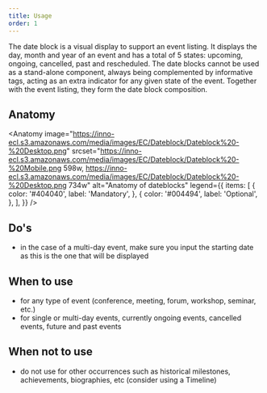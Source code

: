 ```yaml
---
title: Usage
order: 1
---
```



<Paragraph size="lead">
  The date block is a visual display to support an event listing. It displays
  the day, month and year of an event and has a total of 5 states: upcoming,
  ongoing, cancelled, past and rescheduled. The date blocks cannot be used as a
  stand-alone component, always being complemented by informative tags, acting
  as an extra indicator for any given state of the event. Together with the
  event listing, they form the date block composition.
</Paragraph>

## Anatomy

<Anatomy
  image="https://inno-ecl.s3.amazonaws.com/media/images/EC/Dateblock/Dateblock%20-%20Desktop.png"
  srcset="https://inno-ecl.s3.amazonaws.com/media/images/EC/Dateblock/Dateblock%20-%20Mobile.png 598w, https://inno-ecl.s3.amazonaws.com/media/images/EC/Dateblock/Dateblock%20-%20Desktop.png 734w"
  alt="Anatomy of dateblocks"
  legend={{
    items: [
      {
        color: '#404040',
        label: 'Mandatory',
      },
      {
        color: '#004494',
        label: 'Optional',
      },
    ],
  }}
/>

## Do's

- in the case of a multi-day event, make sure you input the starting date as this is the one that will be displayed

## When to use

- for any type of event (conference, meeting, forum, workshop, seminar, etc.)
- for single or multi-day events, currently ongoing events, cancelled events, future and past events

## When not to use

- do not use for other occurrences such as historical milestones, achievements, biographies, etc (consider using a <Link to="/ec/components/timeline/usage/">Timeline</Link>)
